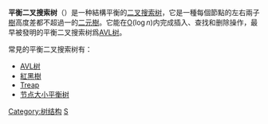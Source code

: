 {{NoteTA
|G1 = IT
}}
'''平衡二叉搜索树'''（{{lang-en|Balanced Binary Search Tree}}）是一种結構平衡的[[二叉搜索树|二叉搜索树]]，它是一種每個節點的左右兩子[[树_(数据结构)|樹]]高度差都不超過一的[[二元樹|二元樹]]。它能在[[大O符号|O]](<math>\log n</math>)内完成插入、查找和删除操作，最早被發明的平衡二叉搜索树爲[[AVL树|AVL树]]。

常見的平衡二叉搜索树有：
* [[AVL树|AVL树]]
* [[紅黑樹|紅黑樹]]
* [[Treap|Treap]]
* [[节点大小平衡树|节点大小平衡树]]

{{compu-stub}}
[[Category:树结构|Category:树结构]]
[[Category:数据结构|S]]